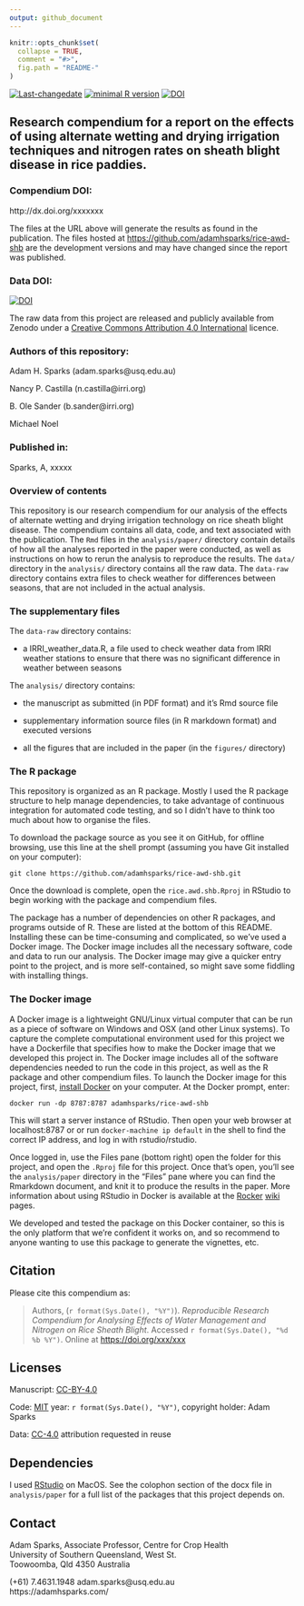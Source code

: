 ```yaml
---
output: github_document
---
```


<!-- README.md is generated from README.Rmd. Please edit that file -->

```r
knitr::opts_chunk$set(
  collapse = TRUE,
  comment = "#>",
  fig.path = "README-"
)
```

[![Last-changedate](https://img.shields.io/badge/last%20change-`r gsub('-', '--', Sys.Date())`-brightgreen.svg)](https://github.com/adamhsparks/rice.awd.pests/commits/master) [![minimal R version](https://img.shields.io/badge/R%3E%3D-`r as.character(getRversion())`-brightgreen.svg)](https://cran.r-project.org/) [![DOI](https://zenodo.org/badge/DOI/10.5281/zenodo.3889800.svg)](https://doi.org/10.5281/zenodo.3889800)


## Research compendium for a report on the effects of using alternate wetting and drying irrigation techniques and nitrogen rates on sheath blight disease in rice paddies.

### Compendium DOI: 
 
http://dx.doi.org/xxxxxxx

The files at the URL above will generate the results as found in the publication.
The files hosted at <https://github.com/adamhsparks/rice-awd-shb> are the development versions and may have changed since the report was published.

### Data DOI:

[![DOI](https://zenodo.org/badge/DOI/10.5281/zenodo.3889800.svg)](https://doi.org/10.5281/zenodo.3889800)

The raw data from this project are released and publicly available from Zenodo under a [Creative Commons Attribution 4.0 International](http://creativecommons.org/licenses/by/4.0/legalcode) licence.

### Authors of this repository:

Adam H. Sparks (adam.sparks@usq.edu.au)

Nancy P. Castilla (n.castilla@irri.org)

B. Ole Sander (b.sander@irri.org)

Michael Noel

### Published in: 

Sparks, A,  xxxxx 

### Overview of contents

This repository is our research compendium for our analysis of the effects of alternate wetting and drying irrigation technology on rice sheath blight disease.
The compendium contains all data, code, and text associated with the publication.
The `Rmd` files in the `analysis/paper/` directory contain details of how all the analyses reported in the paper were conducted, as well as instructions on how to rerun the analysis to reproduce the results.
The `data/` directory in the `analysis/` directory contains all the raw data.
The `data-raw` directory contains extra files to check weather for differences between seasons, that are not included in the actual analysis.

### The supplementary files

The `data-raw` directory contains:

- a IRRI_weather_data.R, a file used to check weather data from IRRI weather stations to ensure that there was no significant difference in weather between seasons

The `analysis/` directory contains:

- the manuscript as submitted (in PDF format) and it's Rmd source file

- supplementary information source files (in R markdown format) and executed versions

- all the figures that are included in the paper (in the `figures/` directory)

### The R package 

This repository is organized as an R package.
Mostly I used the R package structure to help manage dependencies, to take advantage of continuous integration for automated code testing, and so I didn't have to think too much about how to organise the files. 

To download the package source as you see it on GitHub, for offline browsing, use this line at the shell prompt (assuming you have Git installed on your computer):

```
git clone https://github.com/adamhsparks/rice-awd-shb.git
```

Once the download is complete, open the `rice.awd.shb.Rproj` in RStudio to begin working with the package and compendium files. 

The package has a number of dependencies on other R packages, and programs outside of R.
These are listed at the bottom of this README.
Installing these can be time-consuming and complicated, so we've used a Docker image.
The Docker image includes all the necessary software, code and data to run our analysis.
The Docker image may give a quicker entry point to the project, and is more self-contained, so might save some fiddling with installing things.

### The Docker image 

A Docker image is a lightweight GNU/Linux virtual computer that can be run as a piece of software on Windows and OSX (and other Linux systems).
To capture the complete computational environment used for this project we have a Dockerfile that specifies how to make the Docker image that we developed this project in.
The Docker image includes all of the software dependencies needed to run the code in this project, as well as the R package and other compendium files.
To launch the Docker image for this project, first, [install Docker](https://docs.docker.com/installation/) on your computer.
At the Docker prompt, enter: 

    docker run -dp 8787:8787 adamhsparks/rice-awd-shb

This will start a server instance of RStudio.
Then open your web browser at localhost:8787 or or run `docker-machine ip default` in the shell to find the
correct IP address, and log in with rstudio/rstudio.

Once logged in, use the Files pane (bottom right) open the folder for this project, and open the `.Rproj` file for this project.
Once that's open, you'll see the `analysis/paper` directory in the "Files" pane where you can find the Rmarkdown document, and knit it to produce the results in the paper.
More information about using RStudio in Docker is available at the [Rocker](https://github.com/rocker-org)
[wiki](https://github.com/rocker-org/rocker/wiki/Using-the-RStudio-image) pages.
 
We developed and tested the package on this Docker container, so this is the only platform that we're confident it works on, and so recommend to anyone wanting to use this package to generate the vignettes, etc. 

## Citation

Please cite this compendium as:

> Authors, (`r format(Sys.Date(), "%Y")`). _Reproducible Research Compendium for Analysing Effects of Water Management and Nitrogen on Rice Sheath Blight_. Accessed `r format(Sys.Date(), "%d %b %Y")`. Online at <https://doi.org/xxx/xxx>

## Licenses

Manuscript: [CC-BY-4.0](http://creativecommons.org/licenses/by/4.0/)

Code: [MIT](http://opensource.org/licenses/MIT) year: `r format(Sys.Date(), "%Y")`, copyright holder: Adam Sparks

Data: [CC-4.0](http://creativecommons.org/licenses/by/4.0/legalcode) attribution requested in reuse

## Dependencies

I used [RStudio](http://www.rstudio.com/products/rstudio/) on MacOS.
See the colophon section of the docx file in `analysis/paper` for a full list of the packages that this project depends on. 

## Contact

Adam Sparks, Associate Professor, Centre for Crop Health  
University of Southern Queensland, West St.  
Toowoomba, Qld 4350 Australia

(+61) 7.4631.1948   adam.sparks@usq.edu.au  
https://adamhsparks.com/
